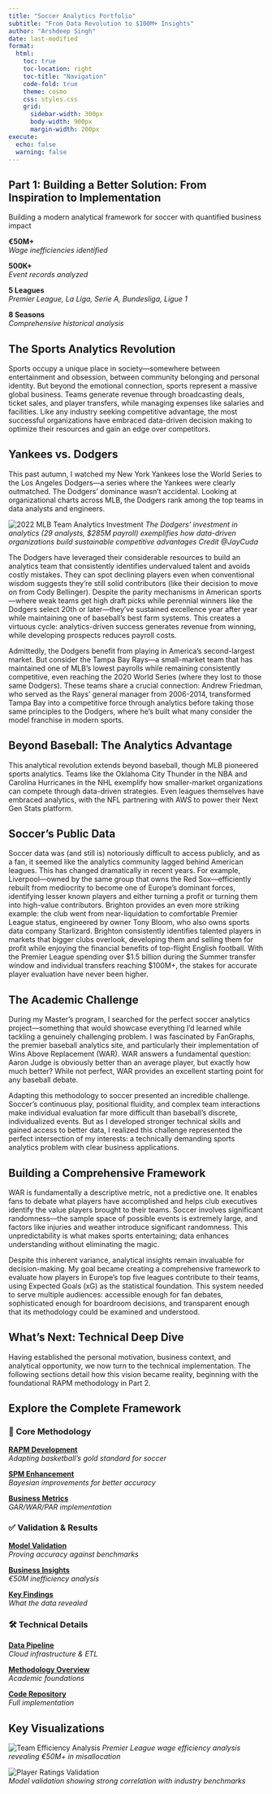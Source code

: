 ```yaml
---
title: "Soccer Analytics Portfolio"
subtitle: "From Data Revolution to $100M+ Insights"
author: "Arshdeep Singh"
date: last-modified
format:
  html:
    toc: true
    toc-location: right
    toc-title: "Navigation"
    code-fold: true
    theme: cosmo
    css: styles.css
    grid:
      sidebar-width: 300px
      body-width: 900px
      margin-width: 200px
execute:
  echo: false
  warning: false
---
```


::: {.hero-section}
## Part 1: Building a Better Solution: From Inspiration to Implementation

Building a modern analytical framework for soccer with quantified business impact

::: {.stats-grid}
::: {.stat-box}
**€50M+**  
*Wage inefficiencies identified*
:::

::: {.stat-box}
**500K+**  
*Event records analyzed*
:::

::: {.stat-box}
**5 Leagues**  
*Premier League, La Liga, Serie A, Bundesliga, Ligue 1*
:::

::: {.stat-box}
**8 Seasons**  
*Comprehensive historical analysis*
:::
:::
:::

## The Sports Analytics Revolution

Sports occupy a unique place in society—somewhere between entertainment and obsession, between community belonging and personal identity. But beyond the emotional connection, sports represent a massive global business. Teams generate revenue through broadcasting deals, ticket sales, and player transfers, while managing expenses like salaries and facilities. Like any industry seeking competitive advantage, the most successful organizations have embraced data-driven decision making to optimize their resources and gain an edge over competitors.

## Yankees vs. Dodgers

This past autumn, I watched my New York Yankees lose the World Series to the Los Angeles Dodgers—a series where the Yankees were clearly outmatched. The Dodgers' dominance wasn't accidental. Looking at organizational charts across MLB, the Dodgers rank among the top teams in data analysts and engineers. 

![2022 MLB Team Analytics Investment](images/payroll-data-team-mlb.jpg){.feature-image}
*The Dodgers' investment in analytics (29 analysts, $285M payroll) exemplifies how data-driven organizations build sustainable competitive advantages Credit @JayCuda*

The Dodgers have leveraged their considerable resources to build an analytics team that consistently identifies undervalued talent and avoids costly mistakes. They can spot declining players even when conventional wisdom suggests they're still solid contributors (like their decision to move on from Cody Bellinger). Despite the parity mechanisms in American sports—where weak teams get high draft picks while perennial winners like the Dodgers select 20th or later—they've sustained excellence year after year while maintaining one of baseball's best farm systems. This creates a virtuous cycle: analytics-driven success generates revenue from winning, while developing prospects reduces payroll costs.

Admittedly, the Dodgers benefit from playing in America's second-largest market. But consider the Tampa Bay Rays—a small-market team that has maintained one of MLB's lowest payrolls while remaining consistently competitive, even reaching the 2020 World Series (where they lost to those same Dodgers). These teams share a crucial connection: Andrew Friedman, who served as the Rays' general manager from 2006-2014, transformed Tampa Bay into a competitive force through analytics before taking those same principles to the Dodgers, where he's built what many consider the model franchise in modern sports.

## Beyond Baseball: The Analytics Advantage

This analytical revolution extends beyond baseball, though MLB pioneered sports analytics. Teams like the Oklahoma City Thunder in the NBA and Carolina Hurricanes in the NHL exemplify how smaller-market organizations can compete through data-driven strategies. Even leagues themselves have embraced analytics, with the NFL partnering with AWS to power their Next Gen Stats platform.

## Soccer's Public Data

Soccer data was (and still is) notoriously difficult to access publicly, and as a fan, it seemed like the analytics community lagged behind American leagues. This has changed dramatically in recent years. For example, Liverpool—owned by the same group that owns the Red Sox—efficiently rebuilt from mediocrity to become one of Europe's dominant forces, identifying lesser known players and either turning a profit or turning them into high-value contributors. Brighton provides an even more striking example: the club went from near-liquidation to comfortable Premier League status, engineered by owner Tony Bloom, who also owns sports data company Starlizard. Brighton consistently identifies talented players in markets that bigger clubs overlook, developing them and selling them for profit while enjoying the financial benefits of top-flight English football. With the Premier League spending over $1.5 billion during the Summer transfer window and individual transfers reaching $100M+, the stakes for accurate player evaluation have never been higher.

## The Academic Challenge

During my Master's program, I searched for the perfect soccer analytics project—something that would showcase everything I'd learned while tackling a genuinely challenging problem. I was fascinated by FanGraphs, the premier baseball analytics site, and particularly their implementation of Wins Above Replacement (WAR). WAR answers a fundamental question: Aaron Judge is obviously better than an average player, but exactly how much better? While not perfect, WAR provides an excellent starting point for any baseball debate.

Adapting this methodology to soccer presented an incredible challenge. Soccer's continuous play, positional fluidity, and complex team interactions make individual evaluation far more difficult than baseball's discrete, individualized events. But as I developed stronger technical skills and gained access to better data, I realized this challenge represented the perfect intersection of my interests: a technically demanding sports analytics problem with clear business applications.

## Building a Comprehensive Framework

WAR is fundamentally a descriptive metric, not a predictive one. It enables fans to debate what players have accomplished and helps club executives identify the value players brought to their teams. Soccer involves significant randomness—the sample space of possible events is extremely large, and factors like injuries and weather introduce significant randomness. This unpredictability is what makes sports entertaining; data enhances understanding without eliminating the magic.

Despite this inherent variance, analytical insights remain invaluable for decision-making. My goal became creating a comprehensive framework to evaluate how players in Europe's top five leagues contribute to their teams, using Expected Goals (xG) as the statistical foundation. This system needed to serve multiple audiences: accessible enough for fan debates, sophisticated enough for boardroom decisions, and transparent enough that its methodology could be examined and understood.

## What's Next: Technical Deep Dive

Having established the personal motivation, business context, and analytical opportunity, we now turn to the technical implementation. The following sections detail how this vision became reality, beginning with the foundational RAPM methodology in Part 2.

## Explore the Complete Framework

::: {.nav-grid}
::: {.nav-card}
### 🔬 Core Methodology
[**RAPM Development**](rapm-methodology.qmd)  
*Adapting basketball's gold standard for soccer*

[**SPM Enhancement**](spm-methodology.qmd)  
*Bayesian improvements for better accuracy*

[**Business Metrics**](gar-war-par.qmd)  
*GAR/WAR/PAR implementation*
:::

::: {.nav-card}
### ✅ Validation & Results
[**Model Validation**](validation.qmd)  
*Proving accuracy against benchmarks*

[**Business Insights**](business-insights.qmd)  
*€50M inefficiency analysis*

[**Key Findings**](findings.qmd)  
*What the data revealed*
:::

::: {.nav-card}
### 🛠️ Technical Details
[**Data Pipeline**](data-pipeline.qmd)  
*Cloud infrastructure & ETL*

[**Methodology Overview**](methodology-overview.qmd)  
*Academic foundations*

[**Code Repository**](https://github.com/yourusername/repo){target="_blank"}  
*Full implementation*
:::
:::

## Key Visualizations

::: {.preview-grid}
![Team Efficiency Analysis](images/team-efficiency-preview.png){.preview-image}
*Premier League wage efficiency analysis revealing €50M+ in misallocation*

![Player Ratings Validation](images/validation-preview.png){.preview-image}  
*Model validation showing strong correlation with industry benchmarks*
:::